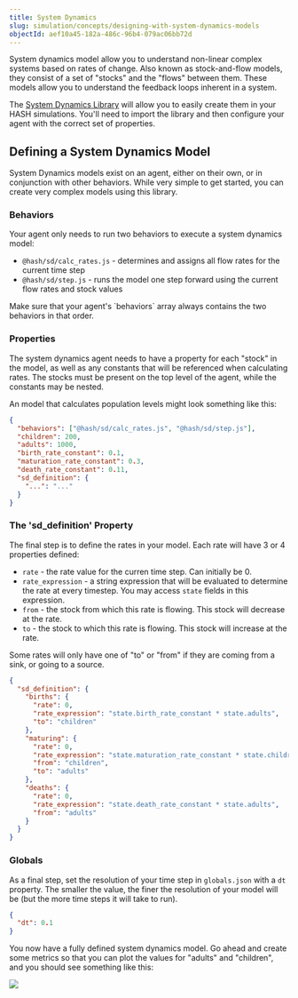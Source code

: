 ```yaml
---
title: System Dynamics
slug: simulation/concepts/designing-with-system-dynamics-models
objectId: aef10a45-182a-486c-96b4-079ac06bb72d
---
```


System dynamics model allow you to understand non-linear complex systems based on rates of change. Also known as stock-and-flow models, they consist of a set of "stocks" and the "flows" between them. These models allow you to understand the feedback loops inherent in a system.

The [System Dynamics Library](https://simulation.hash.ai/@hash/sd) will allow you to easily create them in your HASH simulations. You'll need to import the library and then configure your agent with the correct set of properties.

## Defining a System Dynamics Model

System Dynamics models exist on an agent, either on their own, or in conjunction with other behaviors. While very simple to get started, you can create very complex models using this library.

### Behaviors

Your agent only needs to run two behaviors to execute a system dynamics model:

- `@hash/sd/calc_rates.js` - determines and assigns all flow rates for the current time step
- `@hash/sd/step.js` - runs the model one step forward using the current flow rates and stock values

<Hint style="info">
  Make sure that your agent's `behaviors` array always contains the two
  behaviors in that order.
</Hint>

### Properties

The system dynamics agent needs to have a property for each "stock" in the model, as well as any constants that will be referenced when calculating rates. The stocks must be present on the top level of the agent, while the constants may be nested.

An model that calculates population levels might look something like this:

```json
{
  "behaviors": ["@hash/sd/calc_rates.js", "@hash/sd/step.js"],
  "children": 200,
  "adults": 1000,
  "birth_rate_constant": 0.1,
  "maturation_rate_constant": 0.3,
  "death_rate_constant": 0.11,
  "sd_definition": {
    "...": "..."
  }
}
```

### The 'sd_definition' Property

The final step is to define the rates in your model. Each rate will have 3 or 4 properties defined:

- `rate` - the rate value for the curren time step. Can initially be 0.
- `rate_expression` - a string expression that will be evaluated to determine the rate at every timestep. You may access `state` fields in this expression.
- `from` - the stock from which this rate is flowing. This stock will decrease at the rate.
- `to` - the stock to which this rate is flowing. This stock will increase at the rate.

<Hint style="info">
  Some rates will only have one of "to" or "from" if they are coming from a
  sink, or going to a source.
</Hint>

```json
{
  "sd_definition": {
    "births": {
      "rate": 0,
      "rate_expression": "state.birth_rate_constant * state.adults",
      "to": "children"
    },
    "maturing": {
      "rate": 0,
      "rate_expression": "state.maturation_rate_constant * state.children",
      "from": "children",
      "to": "adults"
    },
    "deaths": {
      "rate": 0,
      "rate_expression": "state.death_rate_constant * state.adults",
      "from": "adults"
    }
  }
}
```

### Globals

As a final step, set the resolution of your time step in `globals.json` with a `dt` property. The smaller the value, the finer the resolution of your model will be \(but the more time steps it will take to run\).

```json
{
  "dt": 0.1
}
```

You now have a fully defined system dynamics model. Go ahead and create some metrics so that you can plot the values for "adults" and "children", and you should see something like this:

![](https://cdn-us1.hash.ai/site/docs/image%20%2862%29.png)
